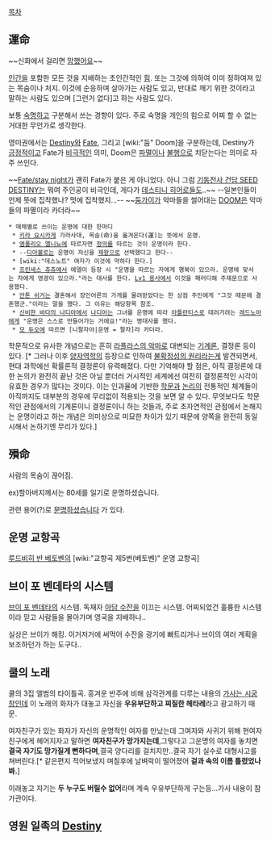 [[목차]]

== 運命 ==
~~신화에서 걸리면 [[망했어요]]~~

[[인간]]을 포함한 모든 것을 지배하는 초인간적인 [[힘]]. 또는 그것에 의하여 이미 정하여져 있는 목숨이나 처지. 이것에 순응하며 살아가는 사람도 있고, 반대로 깨기 위한 것이라고 말하는 사람도 있으며 [그런거 없다]고 하는 사람도 있다.

보통 [[숙명]]하고 구분해서 쓰는 경향이 있다. 주로 숙명을 개인의 힘으로 어찌 할 수 없는 거대한 무언가로 생각한다.

영미권에서는 [[Destiny]]와 [[Fate]], 그리고 [wiki:"둠" Doom]을 구분하는데, Destiny가 [[긍정]]적이고 Fate가 [[비극]]적인 의미, Doom은 [[파멸]]이나 [[불행]]으로 치닫는다는 의미로 자주 쓰인다.

~~[[Fate/stay night]]가 괜히 Fate가 붙은 게 아니었다. 아니 그럼 [[기동전사 건담 SEED DESTINY]]는 뭐여 주인공이 비극인데, 게다가 [[데스티니 히어로]]들도..~~ --일본인들이 언제 뜻에 집착했나? 멋에 집착했지...-- ~~[[둠가이]]가 악마들을 썰어대는 [[DOOM]]은 악마들의 파멸이라 카더라~~
 
 * 매체별로 쓰이는 운명에 대한 한마디
  * [[키라 요시카게]] 가라사대, 목숨(命)을 옮겨온다(運)는 뜻에서 운명.
  * [[엠폴리오 엘니뇨]]에 따르자면 [[정의]]를 따르는 것이 운명이라 한다.
  * --[[디아볼로(죠죠의 기묘한 모험)|디아볼로]]는 운명이 자신을 [[제왕]]으로 선택했다고 한다--
  * [wiki:"데스노트" 여자가 이것에 약하다 한다.]
  * [[프린세스 츄츄]]에서 에델이 등장 시 "운명을 따르는 자에게 행복이 있으라. 운명에 맞서는 자에게 영광이 있으라."라는 대사를 한다. [[Lv1 용사]]에서 이것을 패러디해 주제문으로 사용했다. 
  * [[안톤 쉬거]]는 결혼해서 장인어른의 가게를 물려받았다는 한 상점 주인에게 "그것 때문에 결혼했군."이라는 말을 했다. 그 이유는 해당항목 참조. 
  * [[신비한 바다의 나디아]]에서 [[나디아]]는 그녀를 운명에 따라 [[아틀란티스]]로 데려가려는 [[레드노아]]에게 "운명은 스스로 만들어가는 거에요!"라는 명대사를 했다. 
  * [[노라조|모 듀오]]에 따르면 [니팔자야|운명 = 팔자]라 카더라.

학문적으로 유사한 개념으로는 흔히 [[라플라스의 악마]]로 대변되는 [[기계론]], 결정론 등이 있다. [* 그러나 이후 [[양자역학]]의 등장으로 인하여 [[불확정성의 원리]]라는게 발견되면서, 현대 과학에선 확률론적 결정론이 유력해졌다. 다만 기억해야 할 점은, 아직 결정론에 대한 논의가 완전히 끝난 것은 아닐 뿐더러 거시적인 세계에선 여전히 결정론적인 시각이 유효한 경우가 많다는 것이다. 이는 인과율에 기반한 [[학문]]과 [[논리]]의 전통적인 체계들이 아직까지도 대부분의 경우에 무리없이 적용되는 것을 보면 알 수 있다. 무엇보다도 학문적인 관점에서의 기계론이니 결정론이니 하는 것들과, 주로 초자연적인 관점에서 논해지는 운명이라고 하는 개념은 의미상으로 미묘한 차이가 있기 때문에 양쪽을 완전히 동일시해서 논하기엔 무리가 있다.]

== 殞命 ==
사람의 목숨이 끊어짐.

ex)할아버지께서는 80세를 일기로 운명하셨습니다. 

관련 용어(?)로 [[문명하셨습니다]] 가 있다.
== 운명 교항곡 ==
[[루드비히 반 베토벤]]의 [wiki:"교향곡 제5번(베토벤)" 운명 교향곡]

== 브이 포 벤데타의 시스템 ==
[[브이 포 벤데타]]의 시스템.
독재자 [[아담 수잔]]을 이끄는 시스템. 어찌되었건 훌륭한 시스템이라 믿고 사람들을 몰아가며 영국을 지배하나..

실상은 브이가 해킹. 이거저거에 써먹어 수잔을 광기에 빠트리거나 브이의 여러 계획을 보조하던가 하는 도구다..

== 쿨의 노래 ==
쿨의 3집 앨범의 타이틀곡.
흥겨운 반주에 비해 삼각관계를 다루는 내용의 [[가사가 시궁창|가사는 시궁창]]인데 이 노래의 화자가 대놓고 자신을 '''우유부단하고 찌질한 헤타레'''라고 광고하기 때문.

여자친구가 있는 화자가 자신의 운명적인 여자를 만났는데 그여자와 사귀기 위해 현여자친구에게 헤어지자고 말하면 '''여자친구가 망가지는데''',그렇다고 그운명의 여자를 놓치면 '''결국 자기도 망가질게 뻔하다며''',결국 양다리를 걸치지만..결국 자기 실수로 대형사고를 쳐버린다.[* 같은편지 적어보냈지 며칠후에 날벼락이 떨어졌어 '''겉과 속의 이름 틀렸었나봐.''']

이래놓고 자기는 '''두 누구도 버릴수 없어'''라며 계속 우유부단하게 구는등...가사 내용이 참 가관이다.

== 영원 일족의 [[Destiny]] ==

